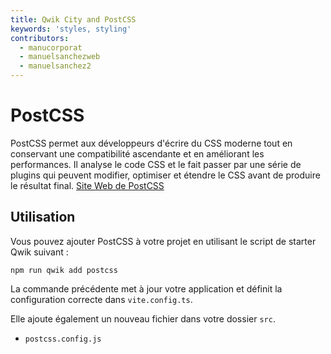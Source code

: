 ```yaml
---
title: Qwik City and PostCSS
keywords: 'styles, styling'
contributors:
  - manucorporat
  - manuelsanchezweb
  - manuelsanchez2
---
```


# PostCSS

PostCSS permet aux développeurs d'écrire du CSS moderne tout en conservant une compatibilité ascendante et en améliorant les performances. Il analyse le code CSS et le fait passer par une série de plugins qui peuvent modifier, optimiser et étendre le CSS avant de produire le résultat final. [Site Web de PostCSS](https://postcss.org/)

## Utilisation

Vous pouvez ajouter PostCSS à votre projet en utilisant le script de starter Qwik suivant :

```shell
npm run qwik add postcss
```

La commande précédente met à jour votre application et définit la configuration correcte dans `vite.config.ts`.

Elle ajoute également un nouveau fichier dans votre dossier `src`.

- `postcss.config.js`

```

```
